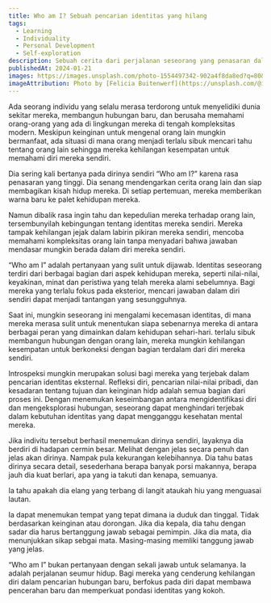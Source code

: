 ```yaml
---
title: Who am I? Sebuah pencarian identitas yang hilang
tags:
  - Learning
  - Individuality
  - Personal Development
  - Self-exploration
description: Sebuah cerita dari perjalanan seseorang yang penasaran dalam mencari hubungan baru, namun tersesat dalam pencarian diri.
publishedAt: 2024-01-21
images: https://images.unsplash.com/photo-1554497342-902a4f8da8ed?q=80&w=3270&auto=format&fit=crop&ixlib=rb-4.0.3&ixid=M3wxMjA3fDB8MHxwaG90by1wYWdlfHx8fGVufDB8fHx8fA%3D%3D
imageAttribution: Photo by [Felicia Buitenwerf](https://unsplash.com/@iamfelicia?utm_content=creditCopyText&utm_medium=referral&utm_source=unsplash) on [Unsplash](https://unsplash.com/photos/this-is-who-i-am-5yn5rGI5IUw?utm_content=creditCopyText&utm_medium=referral&utm_source=unsplash)
---
```


Ada seorang individu yang selalu merasa terdorong untuk menyelidiki dunia sekitar mereka, membangun hubungan baru, dan berusaha memahami orang-orang yang ada di lingkungan mereka di tengah kompleksitas modern. Meskipun keinginan untuk mengenal orang lain mungkin bermanfaat, ada situasi di mana orang menjadi terlalu sibuk mencari tahu tentang orang lain sehingga mereka kehilangan kesempatan untuk memahami diri mereka sendiri.

Dia sering kali bertanya pada dirinya sendiri “Who am I?” karena rasa penasaran yang tinggi. Dia senang mendengarkan cerita orang lain dan siap membagikan kisah hidup mereka. Di setiap pertemuan, mereka memberikan warna baru ke palet kehidupan mereka.

Namun dibalik rasa ingin tahu dan kepedulian mereka terhadap orang lain, tersembunyilah kebingungan tentang identitas mereka sendiri. Mereka tampak kehilangan jejak dalam labirin pikiran mereka sendiri, mencoba memahami kompleksitas orang lain tanpa menyadari bahwa jawaban mendasar mungkin berada dalam diri mereka sendiri.

“Who am I” adalah pertanyaan yang sulit untuk dijawab. Identitas seseorang terdiri dari berbagai bagian dari aspek kehidupan mereka, seperti nilai-nilai, keyakinan, minat dan peristiwa yang telah mereka alami sebelumnya. Bagi mereka yang terlalu fokus pada eksterior, mencari jawaban dalam diri sendiri dapat menjadi tantangan yang sesungguhnya.

Saat ini, mungkin seseorang ini mengalami kecemasan identitas, di mana mereka merasa sulit untuk menentukan siapa sebenarnya mereka di antara berbagai peran yang dimainkan dalam kehidupan sehari-hari. terlalu sibuk membangun hubungan dengan orang lain, mereka mungkin kehilangan kesempatan untuk berkoneksi dengan bagian terdalam dari diri mereka sendiri.

Introspeksi mungkin merupakan solusi bagi mereka yang terjebak dalam pencarian identitas eksternal. Refleksi diri, pencarian nilai-nilai pribadi, dan kesadaran tentang tujuan dan keinginan hidp adalah semua bagian dari proses ini. Dengan menemukan keseimbangan antara mengidentifikasi diri dan mengeksplorasi hubungan, seseorang dapat menghindari terjebak dalam kebutuhan identitas yang dapat mengganggu kesehatan mental mereka.

Jika indivitu tersebut berhasil menemukan dirinya sendiri, layaknya dia berdiri di hadapan cermin besar. Melihat dengan jelas secara penuh dan jelas akan dirinya. Nampak pula kekurangan kelebihannya. Dia tahu batas dirinya secara detail, sesederhana berapa banyak porsi makannya, berapa jauh dia kuat berlari, apa yang ia takuti dan kenapa, semuanya.

Ia tahu apakah dia elang yang terbang di langit ataukah hiu yang menguasai lautan.

Ia dapat menemukan tempat yang tepat dimana ia duduk dan tinggal. Tidak berdasarkan keinginan atau dorongan. Jika dia kepala, dia tahu dengan sadar dia harus bertanggung jawab sebagai pemimpin. Jika dia mata, dia menunjukkan sikap sebgai mata. Masing-masing memliki tanggung jawab yang jelas.

“Who am I” bukan pertanyaan dengan sekali jawab untuk selamanya. Ia adalah perjalanan seumur hidup. Bagi mereka yang cenderung kehilangan diri dalam pencarian hubungan baru, berfokus pada diri dapat membawa pencerahan baru dan memperkuat pondasi identitas yang kokoh.

